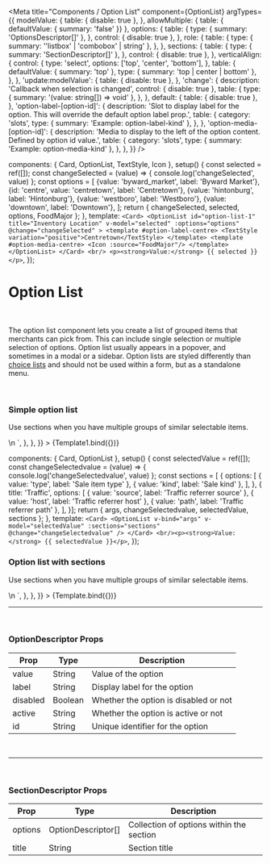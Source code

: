 
<Meta
  title="Components / Option List"
  component={OptionList}
  argTypes={{
    modelValue: {
      table: { disable: true },
    },
    allowMultiple: {
      table: { defaultValue: { summary: 'false' }}
    },
    options: {
      table: {
        type: { summary: 'OptionsDescriptor[]' },
      },
      control: { disable: true },
    },
    role: {
      table: {
        type: { summary: '\'listbox\' | \'combobox\' | string' },
      },
    },
    sections: {
      table: {
        type: { summary: 'SectionDescriptor[]' },
      },
      control: { disable: true },
    },
    verticalAlign: {
      control: {
        type: 'select',
        options: ['top', 'center', 'bottom'],
      },
      table: {
        defaultValue: { summary: 'top' },
        type: { summary: 'top | center | bottom' },
      },
    },
    'update:modelValue': {
      table: { disable: true },
    },
    'change': {
      description: 'Callback when selection is changed',
      control: { disable: true },
      table: {
        type: { summary: '(value: string[]) => void' },
      },
    },
    default: {
      table: { disable: true },
    },
    'option-label-[option-id]': {
      description: 'Slot to display label for the option. This will override the default option label prop.',
      table: {
        category: 'slots',
        type: { summary: 'Example: option-label-kind' },
      },
    },
    'option-media-[option-id]': {
      description: 'Media to display to the left of the option content. Defined by option id value.',
      table: {
        category: 'slots',
        type: { summary: 'Example: option-media-kind' },
      },
    },
  }}
/>

  components: { Card, OptionList, TextStyle, Icon },
  setup() {
    const selected = ref([]);
    const changeSelected = (value) => { console.log('changeSelected', value) };
    const options = [
      {value: 'byward_market', label: 'Byward Market'},
      {id: 'centre', value: 'centretown', label: 'Centretown'},
      {value: 'hintonburg', label: 'Hintonburg'},
      {value: 'westboro', label: 'Westboro'},
      {value: 'downtown', label: 'Downtown'},
    ];
    return { changeSelected, selected, options, FoodMajor };
  },
  template: `
    <Card>
      <OptionList
        id="option-list-1"
        title="Inventory Location"
        v-model="selected"
        :options="options"
        @change="changeSelected"
      >
        <template #option-label-centre>
          <TextStyle variation="positive">Centretown</TextStyle>
        </template>
        <template #option-media-centre>
          <Icon :source="FoodMajor"/>
        </template>
      </OptionList>
    </Card>
    <br/>
    <p><strong>Value:</strong> {{ selected }}</p>
  `,
});

# Option List
<br/>

The option list component lets you create a list of grouped items that merchants can pick from. This can include single selection or multiple selection of options. Option list usually appears in a popover, and sometimes in a modal or a sidebar. Option lists are styled differently than [choice lists](./?path=/docs/components-choice-list) and should not be used within a form, but as a standalone menu.

<br/>

### **Simple option list**

Use sections when you have multiple groups of similar selectable items.

<Canvas>
  <Story
    name="Option list"
    parameters={{
      docs: {
        source: {
          state: 'close',
          code: dedent`
            <Card>
              <OptionList
                v-model="selected"
                :options="options"
                @change="changeSelected"
              >
                <template #option-label-centre>
                  <TextStyle variation="positive">Centretown</TextStyle>
                </template>
                <template #option-media-centre>
                  <Icon :source="FoodMajor"/>
                </template>
              </OptionList>
            </Card>\n
            <script setup>
              const options = [
                {value: 'byward_market', label: 'Byward Market'},
                {id: 'centre', value: 'centretown', label: 'Centretown'},
                {value: 'hintonburg', label: 'Hintonburg'},
                {value: 'westboro', label: 'Westboro'},
                {value: 'downtown', label: 'Downtown'},
              ];\n
              const selected = ref([]);
              const changeSelected = (value) => { console.log('changeSelected', value) };
            </script>
          `,
        },
      },
    }}
  >
    {Template1.bind({})}
  </Story>
</Canvas>

  components: { Card, OptionList },
  setup() {
    const selectedValue = ref([]);
    const changeSelectedvalue = (value) => { console.log('changeSelectedvalue', value) };
    const sections = [
      {
        options: [
          { value: 'type', label: 'Sale item type' },
          { value: 'kind', label: 'Sale kind' },
        ],
      }, {
        title: 'Traffic',
        options: [
          { value: 'source', label: 'Traffic referrer source' },
          { value: 'host', label: 'Traffic referrer host' },
          { value: 'path', label: 'Traffic referrer path' },
        ],
      }];
    return { args, changeSelectedvalue, selectedValue, sections };
  },
  template: `
    <Card>
      <OptionList
        v-bind="args"
        v-model="selectedValue"
        :sections="sections"
        @change="changeSelectedvalue"
      />
    </Card>
    <br/><p><strong>Value:</strong> {{ selectedValue }}</p>
  `,
});

### **Option list with sections**

Use sections when you have multiple groups of similar selectable items.

<Canvas>
  <Story
    name="Option list with sections"
    args={{
      allowMultiple: true,
    }}
    parameters={{
      docs: {
        source: {
          code: dedent`
            <Card>
              <OptionList
                v-model="selectedValue"
                :sections="sections"
                allow-multiple
                @change="changeSelectedValue"
              />
            </Card>\n
            <script setup>
              const sections = [
                {
                  options: [
                    { value: 'type', label: 'Sale item type' },
                    { value: 'kind', label: 'Sale kind' },
                  ],
                }, {
                  title: 'Traffic',
                  options: [
                    { value: 'source', label: 'Traffic referrer source' },
                    { value: 'host', label: 'Traffic referrer host' },
                    { value: 'path', label: 'Traffic referrer path' },
                  ],
                }];\n
              const selectedValue = ref([]);
              const changeSelectedValue = (value) => { console.log('changeSelectedValue', value) };
            </script>
          `,
        },
      },
    }}
  >
    {Template.bind({})}
  </Story>
</Canvas>

<ArgsTable story="Option list with sections"/>

---
<br/>

### **OptionDescriptor Props**

| Prop             | Type                          | Description                                                                                        |
| ---------------- | ----------------------------- | -------------------------------------------------------------------------------------------------- |
| value            | String     | Value of the option                   |
| label            | String     | Display label for the option          |
| disabled         | Boolean    | Whether the option is disabled or not |
| active           | String     | Whether the option is active or not   |
| id               | String     | Unique identifier for the option      |

<br/>

---
<br/>

### **SectionDescriptor Props**

| Prop             | Type                          | Description                                                                                        |
| ---------------- | ----------------------------- | -------------------------------------------------------------------------------------------------- |
| options          | OptionDescriptor[]     | Collection of options within the section                   |
| title            | String                 | Section title                                              |
